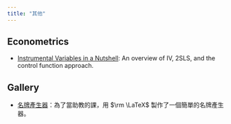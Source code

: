 ```yaml
---
title: "其他"
---
```


## Econometrics

- [Instrumental Variables in a Nutshell](/misc/nutshell-iv.html): An overview of IV, 2SLS, and the control function approach. 

## Gallery

- [名牌產生器](/misc/name-tag.html)：為了當助教的課，用 $\rm \LaTeX$ 製作了一個簡單的名牌產生器。
